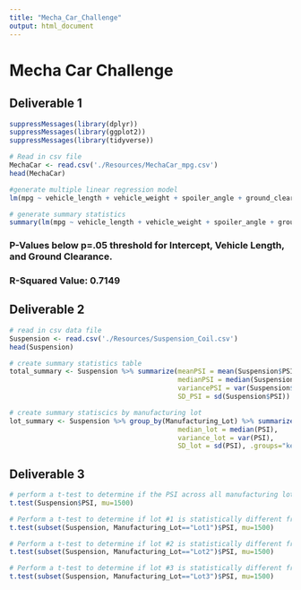 ```yaml
---
title: "Mecha_Car_Challenge"
output: html_document
---
```


# Mecha Car Challenge
## Deliverable 1

```r
suppressMessages(library(dplyr))
suppressMessages(library(ggplot2))
suppressMessages(library(tidyverse))
```


```r
# Read in csv file
MechaCar <- read.csv('./Resources/MechaCar_mpg.csv') 
head(MechaCar)
```

```r
#generate multiple linear regression model
lm(mpg ~ vehicle_length + vehicle_weight + spoiler_angle + ground_clearance + AWD,data=MechaCar) 
```


```r
# generate summary statistics
summary(lm(mpg ~ vehicle_length + vehicle_weight + spoiler_angle + ground_clearance + AWD,data=MechaCar))
```
### P-Values below p=.05 threshold for Intercept, Vehicle Length, and Ground Clearance.

### R-Squared Value: 0.7149


## Deliverable 2
```r
# read in csv data file
Suspension <- read.csv('./Resources/Suspension_Coil.csv') 
head(Suspension)
```
```r
# create summary statistics table
total_summary <- Suspension %>% summarize(meanPSI = mean(Suspension$PSI),
                                          medianPSI = median(Suspension$PSI),
                                          variancePSI = var(Suspension$PSI),
                                          SD_PSI = sd(Suspension$PSI))
```

```r
# create summary statiscics by manufacturing lot
lot_summary <- Suspension %>% group_by(Manufacturing_Lot) %>% summarize(mean_lot = mean(PSI),
                                          median_lot = median(PSI),
                                          variance_lot = var(PSI),
                                          SD_lot = sd(PSI), .groups="keep")

```


## Deliverable 3
```r
# perform a t-test to determine if the PSI across all manufacturing lots is statistically different from the pop mean
t.test(Suspension$PSI, mu=1500)
```

```r
# Perform a t-test to determine if lot #1 is statistically different from the pop mean.
t.test(subset(Suspension, Manufacturing_Lot=="Lot1")$PSI, mu=1500)
```

```r
# Perform a t-test to determine if lot #2 is statistically different from the pop mean.
t.test(subset(Suspension, Manufacturing_Lot=="Lot2")$PSI, mu=1500)
```

```r
# Perform a t-test to determine if lot #3 is statistically different from the pop mean.
t.test(subset(Suspension, Manufacturing_Lot=="Lot3")$PSI, mu=1500)
```

